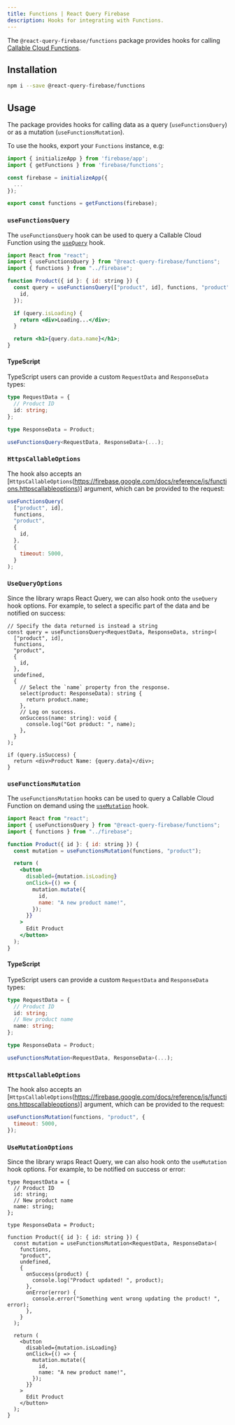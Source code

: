 ```yaml
---
title: Functions | React Query Firebase
description: Hooks for integrating with Functions.
---
```


The `@react-query-firebase/functions` package provides hooks for calling [Callable Cloud Functions](https://firebase.google.com/docs/functions).

## Installation

```bash
npm i --save @react-query-firebase/functions
```

## Usage

The package provides hooks for calling data as a query (`useFunctionsQuery`) or as a mutation (`useFunctionsMutation`).

To use the hooks, export your `Functions` instance, e.g:

```js
import { initializeApp } from 'firebase/app';
import { getFunctions } from 'firebase/functions';

const firebase = initializeApp({
  ...
});

export const functions = getFunctions(firebase);
```

### `useFunctionsQuery`

The `useFunctionsQuery` hook can be used to query a Callable Cloud Function using the [`useQuery`](https://react-query.tanstack.com/reference/useQuery) hook.

```jsx
import React from "react";
import { useFunctionsQuery } from "@react-query-firebase/functions";
import { functions } from "../firebase";

function Product({ id }: { id: string }) {
  const query = useFunctionsQuery(["product", id], functions, "product", {
    id,
  });

  if (query.isLoading) {
    return <div>Loading...</div>;
  }

  return <h1>{query.data.name}</h1>;
}
```

#### TypeScript

TypeScript users can provide a custom `RequestData` and `ResponseData` types:

```ts
type RequestData = {
  // Product ID
  id: string;
};

type ResponseData = Product;

useFunctionsQuery<RequestData, ResponseData>(...);
```

### `HttpsCallableOptions`

The hook also accepts an [`HttpsCallableOptions`(https://firebase.google.com/docs/reference/js/functions.httpscallableoptions)] argument, which
can be provided to the request:

```js
useFunctionsQuery(
  ["product", id],
  functions,
  "product",
  {
    id,
  },
  {
    timeout: 5000,
  }
);
```

### `UseQueryOptions`

Since the library wraps React Query, we can also hook onto the `useQuery` hook options.
For example, to select a specific part of the data and be notified on success:

```tsx
// Specify the data returned is instead a string
const query = useFunctionsQuery<RequestData, ResponseData, string>(
  ["product", id],
  functions,
  "product",
  {
    id,
  },
  undefined,
  {
    // Select the `name` property fron the response.
    select(product: ResponseData): string {
      return product.name;
    },
    // Log on success.
    onSuccess(name: string): void {
      console.log("Got product: ", name);
    },
  }
);

if (query.isSuccess) {
  return <div>Product Name: {query.data}</div>;
}
```

### `useFunctionsMutation`

The `useFunctionsMutation` hooks can be used to query a Callable Cloud Function on demand using the [`useMutation`](https://react-query.tanstack.com/reference/useMutation) hook.

```jsx
import React from "react";
import { useFunctionsQuery } from "@react-query-firebase/functions";
import { functions } from "../firebase";

function Product({ id }: { id: string }) {
  const mutation = useFunctionsMutation(functions, "product");

  return (
    <button
      disabled={mutation.isLoading}
      onClick={() => {
        mutation.mutate({
          id,
          name: "A new product name!",
        });
      }}
    >
      Edit Product
    </button>
  );
}
```

#### TypeScript

TypeScript users can provide a custom `RequestData` and `ResponseData` types:

```ts
type RequestData = {
  // Product ID
  id: string;
  // New product name
  name: string;
};

type ResponseData = Product;

useFunctionsMutation<RequestData, ResponseData>(...);
```

### `HttpsCallableOptions`

The hook also accepts an [`HttpsCallableOptions`(https://firebase.google.com/docs/reference/js/functions.httpscallableoptions)] argument, which
can be provided to the request:

```js
useFunctionsMutation(functions, "product", {
  timeout: 5000,
});
```

### `UseMutationOptions`

Since the library wraps React Query, we can also hook onto the `useMutation` hook options.
For example, to be notified on success or error:

```tsx
type RequestData = {
  // Product ID
  id: string;
  // New product name
  name: string;
};

type ResponseData = Product;

function Product({ id }: { id: string }) {
  const mutation = useFunctionsMutation<RequestData, ResponseData>(
    functions,
    "product",
    undefined,
    {
      onSuccess(product) {
        console.log("Product updated! ", product);
      },
      onError(error) {
        console.error("Something went wrong updating the product! ", error);
      },
    }
  );

  return (
    <button
      disabled={mutation.isLoading}
      onClick={() => {
        mutation.mutate({
          id,
          name: "A new product name!",
        });
      }}
    >
      Edit Product
    </button>
  );
}
```
